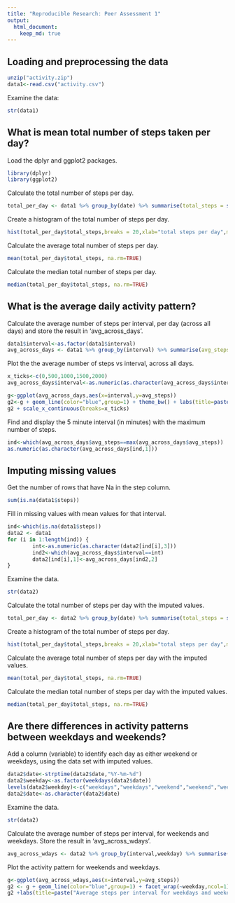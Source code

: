 ```yaml
---
title: "Reproducible Research: Peer Assessment 1"
output: 
  html_document:
    keep_md: true
---
```



## Loading and preprocessing the data
```r
unzip("activity.zip")
data1<-read.csv("activity.csv")
```

Examine the data:
```r
str(data1)
```

## What is mean total number of steps taken per day?
Load the dplyr and ggplot2 packages. 
```r
library(dplyr)
library(ggplot2)
```

Calculate the total number of steps per day.  
```r
total_per_day <- data1 %>% group_by(date) %>% summarise(total_steps = sum(steps,na.rm=TRUE))
```

Create a histogram of the total number of steps per day.  
```r
hist(total_per_day$total_steps,breaks = 20,xlab="total steps per day",main="Distribution of total steps per day")
```

Calculate the average total number of steps per day.  
```r
mean(total_per_day$total_steps, na.rm=TRUE)
```

Calculate the median total number of steps per day.  
```r
median(total_per_day$total_steps, na.rm=TRUE)
```


## What is the average daily activity pattern?
Calculate the average number of steps per interval, per day (across all days) and store the result in 'avg_across_days'.
```r
data1$interval<-as.factor(data1$interval)
avg_across_days <- data1 %>% group_by(interval) %>% summarise(avg_steps = mean(steps,na.rm=TRUE))
```

Plot the the average number of steps vs interval, across all days.
```r
x_ticks<-c(0,500,1000,1500,2000)
avg_across_days$interval<-as.numeric(as.character(avg_across_days$interval))

g<-ggplot(avg_across_days,aes(x=interval,y=avg_steps))
g2<-g + geom_line(color="blue",group=1) + theme_bw() + labs(title=paste("Average steps per interval per day, over all days")) + xlab("interval") + ylab("average number of steps") + theme(plot.title = element_text(hjust = 0.5))
g2 + scale_x_continuous(breaks=x_ticks) 

```

Find and display the 5 minute interval (in minutes) with the maximum number of steps.
```r
ind<-which(avg_across_days$avg_steps==max(avg_across_days$avg_steps))
as.numeric(as.character(avg_across_days[ind,1]))
```


## Imputing missing values
Get the number of rows that have Na in the step column.
```r
sum(is.na(data1$steps))
```

Fill in missing values with mean values for that interval.
```r
ind<-which(is.na(data1$steps))
data2 <- data1
for (i in 1:length(ind)) {
        int<-as.numeric(as.character(data2[ind[i],3]))
        ind2<-which(avg_across_days$interval==int)
        data2[ind[i],1]<-avg_across_days[ind2,2]
}
```

Examine the data.
```r
str(data2)
```

Calculate the total number of steps per day with the imputed values.  
```r
total_per_day <- data2 %>% group_by(date) %>% summarise(total_steps = sum(steps,na.rm=TRUE))
```

Create a histogram of the total number of steps per day.  
```r
hist(total_per_day$total_steps,breaks = 20,xlab="total steps per day",main="Distribution of total steps per day, with imputed values")
```

Calculate the average total number of steps per day with the imputed values.    
```r
mean(total_per_day$total_steps, na.rm=TRUE)
```

Calculate the median total number of steps per day with the imputed values.  
```r
median(total_per_day$total_steps, na.rm=TRUE)
```


## Are there differences in activity patterns between weekdays and weekends?

Add a column (variable) to identify each day as either weekend or weekdays, using the data set with imputed values.
```r
data2$date<-strptime(data2$date,"%Y-%m-%d")
data2$weekday<-as.factor(weekdays(data2$date))
levels(data2$weekday)<-c("weekdays","weekdays","weekend","weekend","weekdays","weekdays","weekdays")
data2$date<-as.character(data2$date)
```

Examine the data.
```r
str(data2)
```

Calculate the average number of steps per interval, for weekends and weekdays. Store the result in 'avg_across_wdays'.
```r
avg_across_wdays <- data2 %>% group_by(interval,weekday) %>% summarise(avg_steps = mean(steps,na.rm=TRUE))
```

Plot the activity pattern for weekends and weekdays.
```r
g<-ggplot(avg_across_wdays,aes(x=interval,y=avg_steps))
g2 <- g + geom_line(color="blue",group=1) + facet_wrap(~weekday,ncol=1) + scale_x_discrete(breaks=x_ticks) + theme_bw() +theme(strip.text.x = element_text(size=10, face="bold", angle=0),strip.background = element_rect(colour="black", fill="#fee3b3"))
g2 +labs(title=paste("Average steps per interval for weekdays and weekend")) + xlab("interval") + ylab("average number of steps") + theme(plot.title = element_text(hjust = 0.5)) + coord_cartesian(xlim = c(-2, 290))

```